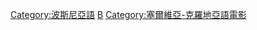 [[Category:波斯尼亞語|Category:波斯尼亞語]]
[[Category:各語言電影|B]]
[[Category:塞爾維亞-克羅地亞語電影|Category:塞爾維亞-克羅地亞語電影]]